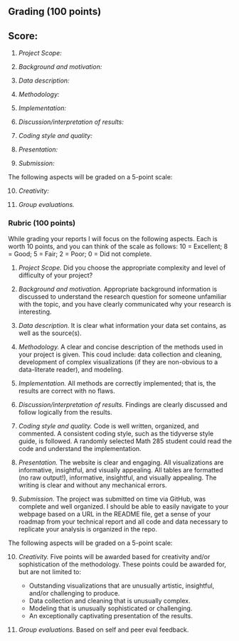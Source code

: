 ## Grading (100 points)
## Score:

1. *Project Scope:*  

2. *Background and motivation:* 

3. *Data description:* 

4. *Methodology:* 

5. *Implementation:* 

6. *Discussion/interpretation of results:* 

7. *Coding style and quality:* 

8. *Presentation:* 

9. *Submission:* 

The following aspects will be graded on a 5-point scale:

10. *Creativity:*

11. *Group evaluations.*

### Rubric (100 points)

While grading your reports I will focus on the following aspects. Each is worth 10 points, and you can think of the scale as follows: 10 = Excellent; 8 = Good; 5 = Fair; 2 = Poor; 0 = Did not complete.

1. *Project Scope.* Did you choose the appropriate complexity and level of difficulty of your project? 

2. *Background and motivation.* Appropriate background information is discussed to understand the research question for someone unfamiliar with the topic, and you have clearly communicated why your research  is interesting.

3. *Data description.* It is clear what information your data set contains, as well as the source(s).

4. *Methodology.* A clear and concise description of the methods used in your project is given. This coud include: data collection and cleaning, development of complex visualizations (if they are non-obvious to a data-literate reader), and modeling.

5. *Implementation.* All methods are correctly implemented; that is, the results are correct with no flaws.

6. *Discussion/interpretation of results.* Findings are clearly discussed and follow logically from the results.

7. *Coding style and quality.* Code is well written, organized, and commented. A consistent coding style, such as the tidyverse style guide, is followed. A randomly selected Math 285 student could read the code and understand the implementation.

8. *Presentation.* The website is clear and engaging. All visualizations are informative, insightful, and visually appealing. All tables are formatted (no raw output!), informative, insightful, and visually appealing. The writing is clear and without any mechanical errors.

9. *Submission.* The project was submitted on time via GitHub, was complete and well organized. I should be able to easily navigate to your webpage based on a URL in the README file, get a sense of your roadmap from your technical report and all code and data necessary to replicate your analysis is organized in the repo. 

The following aspects will be graded on a 5-point scale:

10. *Creativity.* Five points will be awarded based for creativity and/or sophistication of the methodology. These points could be awarded for, but are not limited to:

    * Outstanding visualizations that are unusually artistic, insightful, and/or challenging to produce.
    * Data collection and cleaning that is unusually complex.
    * Modeling that is unusually sophisticated or challenging.
    * An exceptionally captivating presentation of the results.

11. *Group evaluations.* Based on self and peer eval feedback.